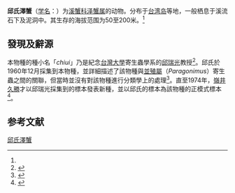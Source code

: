 {{Speciesbox
| name = 邱氏澤蟹
| status = 
| status_system = 
| image = 
| genus = Geothelphusa
| species = chiui
| authority = (Minei, 1974)<ref name='id12238'>{{cite web| url =http://www.bioinfo.cn/db05/BjdwSpecies.php?action=view&id=12238| title =周氏泽蟹| work =《中国动物物种编目数据库》| publisher =中国科学院微生物研究所| author =中国科学院动物研究所| accessdate =2009-04-28| deadurl =yes| archiveurl =https://web.archive.org/web/20160305023436/http://www.bioinfo.cn/db05/BjdwSpecies.php?action=view&id=12238| archivedate =2016-03-05}}</ref>
}}

'''邱氏澤蟹'''（[[学名|学名]]：{{lang|la|''Geothelphusa chiui''}}）为[[溪蟹科|溪蟹科]][[泽蟹属|泽蟹属]]的动物。分布于[[台湾岛|台湾岛]]等地，一般栖息于溪流石下及泥洞中。其生存的海拔范围为50至200米。<ref name='id12238'/>

== 發現及辭源 ==
本物種的種小名「''chiui''」乃是紀念[[台灣大學|台灣大學]]寄生蟲學系的[[邱瑞光|邱瑞光]]教授<ref>{{Cite web|title=橫行溪流的鐵甲武士—淡水蟹(4)|url=http://web.nchu.edu.tw/~htshih/crab_fw/dancfwc4.htm|access-date=2022-01-31|work=web.nchu.edu.tw}}</ref>。邱氏於1960年12月採集到本物種，並詳細描述了該物種與[[並殖屬|並殖屬]]（''Paragonimus''）寄生蟲之間的關聯，但當時並沒有對該物種進行分類學上的處理<ref>{{Cite journal|title=Crabs of the genus ''Geothelphusa'' Stimpson, 1858 (Crustacea: Decapoda: Brachyura: Potamidae) of Taiwan, with descriptions of 25 new species.|author=Shy, J-Y.|url=https://lkcnhm.nus.edu.sg/wp-content/uploads/sites/10/app/uploads/2017/06/42rbz781-846.pdf|journal=''Raffles Bulletin of Zoology''|issue=4|year=1994|volume=42|page=781-848}}</ref>。直至1974年，[[嶺井久勝|嶺井久勝]]才以邱瑞光採集到的標本發表新種，並以邱氏的標本為該物種的正模式標本<ref>{{Cite web|title=固守家園的淡水蟹|url=https://e-info.org.tw/node/103206|access-date=2022-01-31|author=施習德|date=2014-11-11|work=環境資訊中心|language=zh-hant}}</ref>。

== 参考文献 ==
{{reflist}}

{{Wikispecies|Geothelphusa chiui}}
{{Taxonbar|from=Q13641513}}

[[Category:泽蟹属|邱氏澤蟹]]


{{螃蟹小作品}}